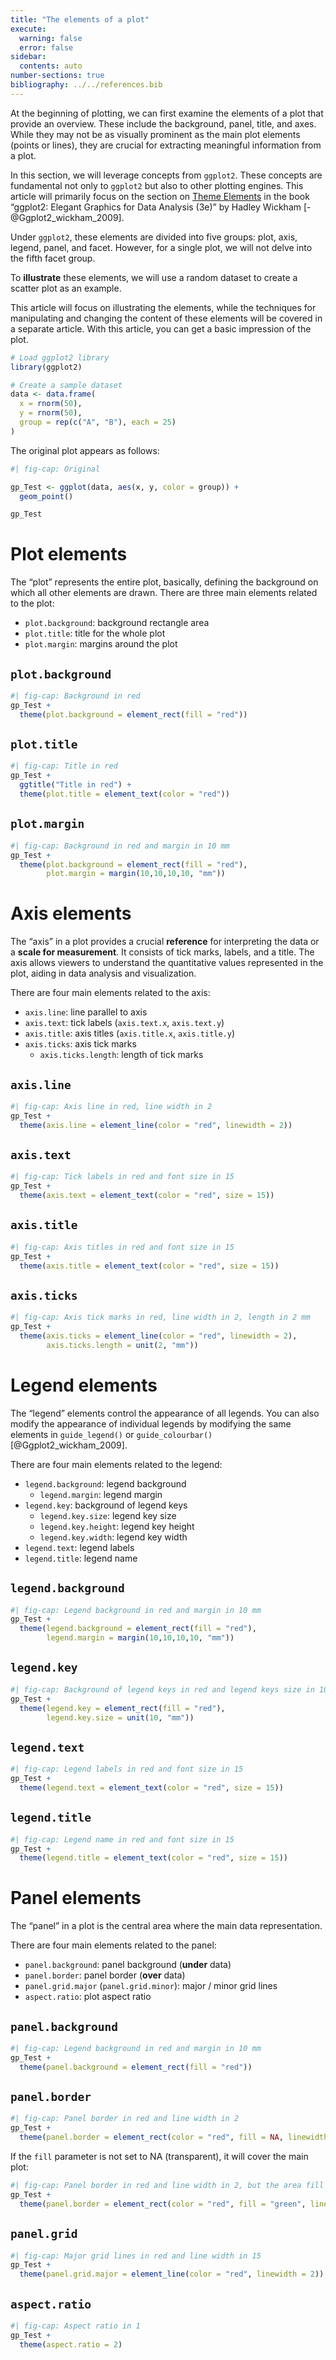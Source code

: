 ```yaml
---
title: "The elements of a plot"
execute:
  warning: false
  error: false
sidebar:
  contents: auto
number-sections: true
bibliography: ../../references.bib
---
```


At the beginning of plotting, we can first examine the elements of a plot that provide an overview. These include the background, panel, title, and axes. While they may not be as visually prominent as the main plot elements (points or lines), they are crucial for extracting meaningful information from a plot.

In this section, we will leverage concepts from `ggplot2`. These concepts are fundamental not only to `ggplot2` but also to other plotting engines. This article will primarily focus on the section on [Theme Elements](https://ggplot2-book.org/themes#sec-theme-elements) in the book "ggplot2: Elegant Graphics for Data Analysis (3e)" by Hadley Wickham [-@Ggplot2_wickham_2009].

Under `ggplot2`, these elements are divided into five groups: plot, axis, legend, panel, and facet. However, for a single plot, we will not delve into the fifth facet group.

To **illustrate** these elements, we will use a random dataset to create a scatter plot as an example.

::: {.callout-important}
This article will focus on illustrating the elements, while the techniques for manipulating and changing the content of these elements will be covered in a separate article. With this article, you can get a basic impression of the plot.
:::



```r
# Load ggplot2 library
library(ggplot2)

# Create a sample dataset
data <- data.frame(
  x = rnorm(50),
  y = rnorm(50),
  group = rep(c("A", "B"), each = 25)
)

```

The original plot appears as follows:

```r
#| fig-cap: Original

gp_Test <- ggplot(data, aes(x, y, color = group)) +
  geom_point()

gp_Test
```



# Plot elements

The "plot" represents the entire plot, basically, defining the background on which all other elements are drawn. There are three main elements related to the plot:

- `plot.background`: background rectangle area
- `plot.title`: title for the whole plot
- `plot.margin`: margins around the plot


::: {.panel-tabset}

## `plot.background`

```r
#| fig-cap: Background in red
gp_Test + 
  theme(plot.background = element_rect(fill = "red"))

```

## `plot.title`

```r
#| fig-cap: Title in red
gp_Test + 
  ggtitle("Title in red") +
  theme(plot.title = element_text(color = "red"))

```


## `plot.margin`

```r
#| fig-cap: Background in red and margin in 10 mm
gp_Test + 
  theme(plot.background = element_rect(fill = "red"),
        plot.margin = margin(10,10,10,10, "mm"))

```

:::







# Axis elements

The "axis" in a plot provides a crucial **reference** for interpreting the data or a **scale for measurement**. It consists of tick marks, labels, and a title. The axis allows viewers to understand the quantitative values represented in the plot, aiding in data analysis and visualization. 

There are four main elements related to the axis:

- `axis.line`: line parallel to axis
- `axis.text`: tick labels (`axis.text.x`, `axis.text.y`)
- `axis.title`: axis titles (`axis.title.x`, `axis.title.y`)
- `axis.ticks`: axis tick marks
  - `axis.ticks.length`: length of tick marks


::: {.panel-tabset}

## `axis.line`

```r
#| fig-cap: Axis line in red, line width in 2
gp_Test + 
  theme(axis.line = element_line(color = "red", linewidth = 2))

```

## `axis.text`

```r
#| fig-cap: Tick labels in red and font size in 15
gp_Test + 
  theme(axis.text = element_text(color = "red", size = 15))

```

## `axis.title`

```r
#| fig-cap: Axis titles in red and font size in 15
gp_Test + 
  theme(axis.title = element_text(color = "red", size = 15))

```

## `axis.ticks`

```r
#| fig-cap: Axis tick marks in red, line width in 2, length in 2 mm
gp_Test + 
  theme(axis.ticks = element_line(color = "red", linewidth = 2),
        axis.ticks.length = unit(2, "mm"))

```

:::



# Legend elements

The "legend" elements control the appearance of all legends. You can also modify the appearance of individual legends by modifying the same elements in `guide_legend()` or `guide_colourbar()` [@Ggplot2_wickham_2009]. 

There are four main elements related to the legend:

- `legend.background`: legend background 
  - `legend.margin`: legend margin
- `legend.key`: background of legend keys
  - `legend.key.size`: legend key size 
  - `legend.key.height`: legend key height
  - `legend.key.width`: legend key width
- `legend.text`: legend labels
- `legend.title`: legend name

::: {.panel-tabset}

## `legend.background`

```r
#| fig-cap: Legend background in red and margin in 10 mm
gp_Test + 
  theme(legend.background = element_rect(fill = "red"),
        legend.margin = margin(10,10,10,10, "mm"))

```

## `legend.key`

```r
#| fig-cap: Background of legend keys in red and legend keys size in 10 mm
gp_Test + 
  theme(legend.key = element_rect(fill = "red"),
        legend.key.size = unit(10, "mm"))

```

## `legend.text`

```r
#| fig-cap: Legend labels in red and font size in 15
gp_Test + 
  theme(legend.text = element_text(color = "red", size = 15))

```

## `legend.title`

```r
#| fig-cap: Legend name in red and font size in 15
gp_Test + 
  theme(legend.title = element_text(color = "red", size = 15))

```

:::




# Panel elements

The "panel" in a plot is the central area where the main data representation.

There are four main elements related to the panel:

- `panel.background`: panel background (**under** data)
- `panel.border`: panel border (**over** data)
- `panel.grid.major` (`panel.grid.minor`): major / minor grid lines
- `aspect.ratio`: plot aspect ratio



::: {.panel-tabset}

## `panel.background`

```r
#| fig-cap: Legend background in red and margin in 10 mm
gp_Test + 
  theme(panel.background = element_rect(fill = "red"))

```

## `panel.border`

```r
#| fig-cap: Panel border in red and line width in 2
gp_Test + 
  theme(panel.border = element_rect(color = "red", fill = NA, linewidth = 2))

```

If the `fill` parameter is not set to NA (transparent), it will cover the main plot:

```r
#| fig-cap: Panel border in red and line width in 2, but the area fill in green
gp_Test + 
  theme(panel.border = element_rect(color = "red", fill = "green", linewidth = 2))

```

## `panel.grid`

```r
#| fig-cap: Major grid lines in red and line width in 15
gp_Test + 
  theme(panel.grid.major = element_line(color = "red", linewidth = 2))

```

## `aspect.ratio`

```r
#| fig-cap: Aspect ratio in 1
gp_Test + 
  theme(aspect.ratio = 2)

```

:::








